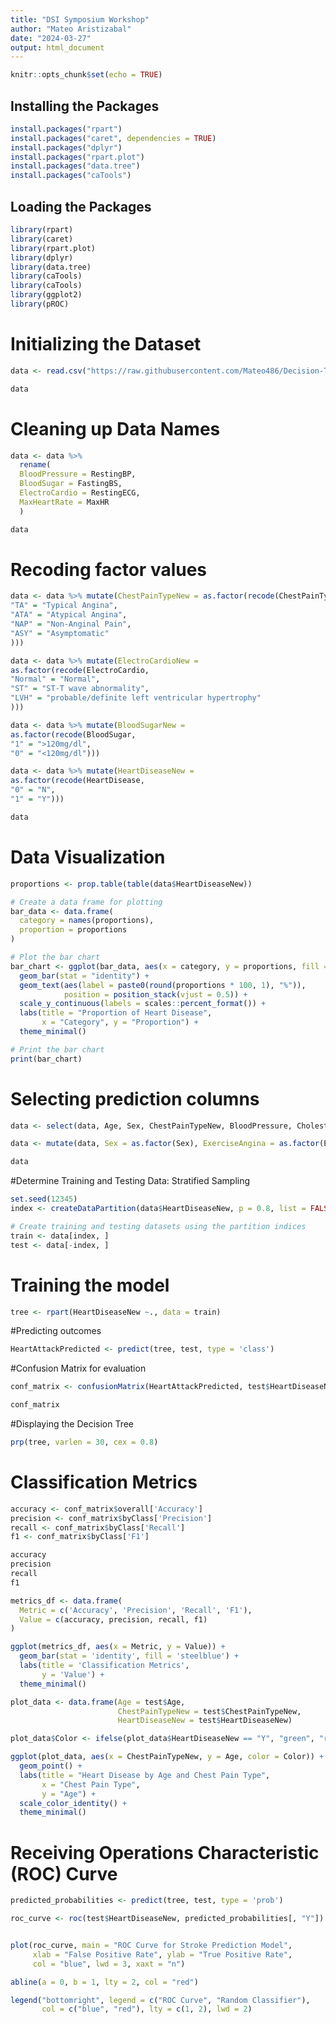 ---
title: "DSI Symposium Workshop"
author: "Mateo Aristizabal"
date: "2024-03-27"
output: html_document
---

```{r setup, include=FALSE}
knitr::opts_chunk$set(echo = TRUE)
```

## Installing the Packages

```{r include=FALSE}
install.packages("rpart")
install.packages("caret", dependencies = TRUE)
install.packages("dplyr")
install.packages("rpart.plot")
install.packages("data.tree")
install.packages("caTools")

```

## Loading the Packages

```{r}
library(rpart)
library(caret)
library(rpart.plot)
library(dplyr)
library(data.tree)
library(caTools)
library(caTools)
library(ggplot2)
library(pROC)
```

# Initializing the Dataset
```{r}
data <- read.csv("https://raw.githubusercontent.com/Mateo486/Decision-Trees-Workshop/main/heart[2].csv")

data
```
# Cleaning up Data Names
```{r}
data <- data %>%
  rename(
  BloodPressure = RestingBP,
  BloodSugar = FastingBS,
  ElectroCardio = RestingECG,
  MaxHeartRate = MaxHR
  )

data
```

# Recoding factor values
```{r}
data <- data %>% mutate(ChestPainTypeNew = as.factor(recode(ChestPainType,
"TA" = "Typical Angina",
"ATA" = "Atypical Angina",
"NAP" = "Non-Anginal Pain",
"ASY" = "Asymptomatic"
)))

data <- data %>% mutate(ElectroCardioNew =
as.factor(recode(ElectroCardio,
"Normal" = "Normal",
"ST" = "ST-T wave abnormality",
"LVH" = "probable/definite left ventricular hypertrophy"
)))

data <- data %>% mutate(BloodSugarNew =
as.factor(recode(BloodSugar,
"1" = ">120mg/dl",
"0" = "<120mg/dl")))

data <- data %>% mutate(HeartDiseaseNew =
as.factor(recode(HeartDisease,
"0" = "N",
"1" = "Y")))

data
```
# Data Visualization
```{r}
proportions <- prop.table(table(data$HeartDiseaseNew))

# Create a data frame for plotting
bar_data <- data.frame(
  category = names(proportions),
  proportion = proportions
)

# Plot the bar chart
bar_chart <- ggplot(bar_data, aes(x = category, y = proportions, fill = category)) +
  geom_bar(stat = "identity") +
  geom_text(aes(label = paste0(round(proportions * 100, 1), "%")),
            position = position_stack(vjust = 0.5)) +
  scale_y_continuous(labels = scales::percent_format()) +
  labs(title = "Proportion of Heart Disease",
       x = "Category", y = "Proportion") +
  theme_minimal()

# Print the bar chart
print(bar_chart)

```

# Selecting prediction columns
```{r}
data <- select(data, Age, Sex, ChestPainTypeNew, BloodPressure, Cholesterol, BloodSugarNew, ElectroCardioNew, MaxHeartRate, ExerciseAngina, HeartDiseaseNew)

data <- mutate(data, Sex = as.factor(Sex), ExerciseAngina = as.factor(ExerciseAngina))

data
```

#Determine Training and Testing Data: Stratified Sampling
```{r}

set.seed(12345)
index <- createDataPartition(data$HeartDiseaseNew, p = 0.8, list = FALSE, times = 1)

# Create training and testing datasets using the partition indices
train <- data[index, ]
test <- data[-index, ]
```

# Training the model
```{r}
tree <- rpart(HeartDiseaseNew ~., data = train)
```

#Predicting outcomes
```{r}
HeartAttackPredicted <- predict(tree, test, type = 'class')
```

#Confusion Matrix for evaluation
```{r}
conf_matrix <- confusionMatrix(HeartAttackPredicted, test$HeartDiseaseNew)

conf_matrix
```

#Displaying the Decision Tree
```{r}
prp(tree, varlen = 30, cex = 0.8)
```

# Classification Metrics
```{r}
accuracy <- conf_matrix$overall['Accuracy']
precision <- conf_matrix$byClass['Precision']
recall <- conf_matrix$byClass['Recall']
f1 <- conf_matrix$byClass['F1']

accuracy
precision
recall
f1

metrics_df <- data.frame(
  Metric = c('Accuracy', 'Precision', 'Recall', 'F1'),
  Value = c(accuracy, precision, recall, f1)
)

ggplot(metrics_df, aes(x = Metric, y = Value)) +
  geom_bar(stat = 'identity', fill = 'steelblue') +
  labs(title = 'Classification Metrics',
       y = 'Value') +
  theme_minimal()

plot_data <- data.frame(Age = test$Age,
                        ChestPainTypeNew = test$ChestPainTypeNew,
                        HeartDiseaseNew = test$HeartDiseaseNew)

plot_data$Color <- ifelse(plot_data$HeartDiseaseNew == "Y", "green", "red")

ggplot(plot_data, aes(x = ChestPainTypeNew, y = Age, color = Color)) +
  geom_point() +
  labs(title = "Heart Disease by Age and Chest Pain Type",
       x = "Chest Pain Type",
       y = "Age") +
  scale_color_identity() +
  theme_minimal()

```

# Receiving Operations Characteristic (ROC) Curve
```{r}


predicted_probabilities <- predict(tree, test, type = 'prob')

roc_curve <- roc(test$HeartDiseaseNew, predicted_probabilities[, "Y"])


plot(roc_curve, main = "ROC Curve for Stroke Prediction Model",
     xlab = "False Positive Rate", ylab = "True Positive Rate",
     col = "blue", lwd = 3, xaxt = "n")

abline(a = 0, b = 1, lty = 2, col = "red")

legend("bottomright", legend = c("ROC Curve", "Random Classifier"),
       col = c("blue", "red"), lty = c(1, 2), lwd = 2)


```

